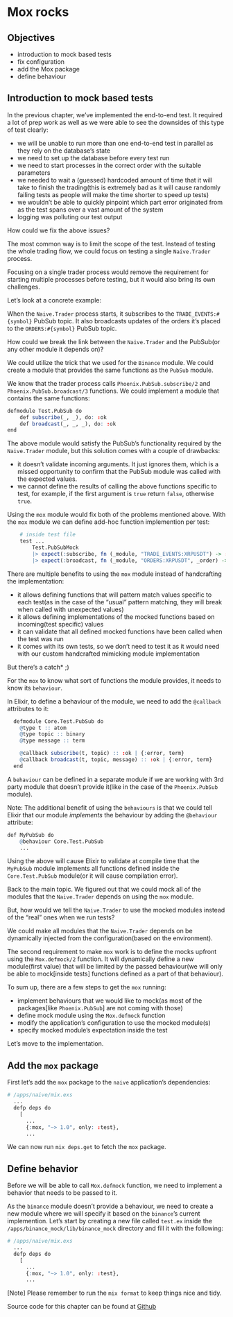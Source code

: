 # Mox rocks

## Objectives
- introduction to mock based tests
- fix configuration
- add the Mox package
- define behaviour

## Introduction to mock based tests

In the previous chapter, we've implemented the end-to-end test. It required a lot of prep work as well as we were able to see the downsides of this type of test clearly:

- we will be unable to run more than one end-to-end test in parallel as they rely on the database's state
- we need to set up the database before every test run
- we need to start processes in the correct order with the suitable parameters
- we needed to wait a (guessed) hardcoded amount of time that it will take to finish the trading(this is extremely bad as it will cause randomly failing tests as people will make the time shorter to speed up tests)
- we wouldn't be able to quickly pinpoint which part error originated from as the test spans over a vast amount of the system
- logging was polluting our test output

How could we fix the above issues?

The most common way is to limit the scope of the test. Instead of testing the whole trading flow, we could focus on testing a single `Naive.Trader` process.

Focusing on a single trader process would remove the requirement for starting multiple processes before testing, but it would also bring its own challenges.

Let's look at a concrete example:

When the `Naive.Trader` process starts, it subscribes to the `TRADE_EVENTS:#{symbol}` PubSub topic. It also broadcasts updates of the orders it's placed to the `ORDERS:#{symbol}` PubSub topic.

How could we break the link between the `Naive.Trader` and the PubSub(or any other module it depends on)?

We could utilize the trick that we used for the `Binance` module. We could create a module that provides the same functions as the `PubSub` module.

We know that the trader process calls `Phoenix.PubSub.subscribe/2` and `Phoenix.PubSub.broadcast/3` functions. We could implement a module that contains the same functions:

```r
defmodule Test.PubSub do
    def subscribe(_, _), do: :ok
    def broadcast(_, _, _), do: :ok
end
```

The above module would satisfy the PubSub's functionality required by the `Naive.Trader` module, but this solution comes with a couple of drawbacks:

- it doesn't validate incoming arguments. It just ignores them, which is a missed opportunity to confirm that the PubSub module was called with the expected values.
- we cannot define the results of calling the above functions specific to test, for example, if the first argument is `true` return `false`, otherwise `true`.

Using the `mox` module would fix both of the problems mentioned above. With the `mox` module we can define add-hoc function implemention per test:

```r
    # inside test file
    test ...
        Test.PubSubMock
        |> expect(:subscribe, fn (_module, "TRADE_EVENTS:XRPUSDT") -> :ok end)
        |> expect(:broadcast, fn (_module, "ORDERS:XRPUSDT", _order) -> :ok end)
```

There are multiple benefits to using the `mox` module instead of handcrafting the implementation:

- it allows defining functions that will pattern match values specific to each test(as in the case of the "usual" pattern matching, they will break when called with unexpected values)
- it allows defining implementations of the mocked functions based on incoming(test specific) values
- it can validate that all defined mocked functions have been called when the test was run
- it comes with its own tests, so we don't need to test it as it would need with our custom handcrafted mimicking module implementation

But there's a catch* ;)

For the `mox` to know what sort of functions the module provides, it needs to know its `behaviour`.

In Elixir, to define a behaviour of the module, we need to add the `@callback` attributes to it:

```r
  defmodule Core.Test.PubSub do
    @type t :: atom
    @type topic :: binary
    @type message :: term

    @callback subscribe(t, topic) :: :ok | {:error, term}
    @callback broadcast(t, topic, message) :: :ok | {:error, term}
  end
```

A `behaviour` can be defined in a separate module if we are working with 3rd party module that doesn't provide it(like in the case of the `Phoenix.PubSub` module).

Note: The additional benefit of using the `behaviours` is that we could tell Elixir that our module *implements* the behaviour by adding the `@behaviour` attribute:

```r
def MyPubSub do
    @behaviour Core.Test.PubSub
    ...
```

Using the above will cause Elixir to validate at compile time that the `MyPubSub` module implements all functions defined inside the `Core.Test.PubSub` module(or it will cause compilation error).

Back to the main topic. We figured out that we could mock all of the modules that the `Naive.Trader` depends on using the `mox` module. 

But, how would we tell the `Naive.Trader` to use the mocked modules instead of the "real" ones when we run tests?

We could make all modules that the `Naive.Trader` depends on be dynamically injected from the configuration(based on the environment).

The second requirement to make `mox` work is to define the mocks upfront using the `Mox.defmock/2` function. It will dynamically define a new module(first value) that will be limited by the passed behaviour(we will only be able to mock[inside tests] functions defined as a part of that behaviour). 

To sum up, there are a few steps to get the `mox` running:

- implement behaviours that we would like to mock(as most of the packages[like `Phoenix.PubSub`] are not coming with those)
- define mock module using the `Mox.defmock` function
- modify the application's configuration to use the mocked module(s)
- specify mocked module's expectation inside the test

Let's move to the implementation.

## Add the `mox` package

First let's add the `mox` package to the `naive` application's dependencies:

```r
# /apps/naive/mix.exs
  ...
  defp deps do
    [
      ...
      {:mox, "~> 1.0", only: :test},
      ...
```

We can now run `mix deps.get` to fetch the `mox` package.

## Define behavior

Before we will be able to call `Mox.defmock` function, we need to implement a behavior that needs to be passed to it.

As the `binance` module doesn't provide a behaviour, we need to create a new module where we will specify it based on the `binance`'s current implemention. Let's start by creating a new file called `test.ex` inside the `/apps/binance_mock/lib/binance_mock` directory and fill it with the following:

```r
# /apps/naive/mix.exs
  ...
  defp deps do
    [
      ...
      {:mox, "~> 1.0", only: :test},
      ...
```


[Note] Please remember to run the `mix format` to keep things nice and tidy.

Source code for this chapter can be found at [Github](https://github.com/frathon/create-a-cryptocurrency-trading-bot-in-elixir-source-code/tree/chapter_17)
